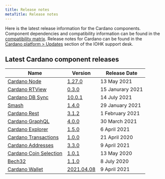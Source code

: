 ```yaml
---
title: Release notes
metaTitle: Release notes
---
```


Here is the latest release information for the Cardano components.
Component dependencies and compatibility information can be found in the [compatibility matrix](/tools/comp-matrix).
Release notes for Cardano can be found in the [Cardano platform > Updates](https://iohk.zendesk.com/hc/en-us/sections/360002160134-Updates) section of the IOHK support desk.

## Latest Cardano component releases

Name | Version | Release Date
-|-|-
[Cardano Node](https://github.com/input-output-hk/cardano-node) | [1.27.0](https://github.com/input-output-hk/cardano-node/releases/tag/1.27.0) | 13 May 2021
[Cardano RTView](https://github.com/input-output-hk/cardano-rt-view) | [0.3.0](https://github.com/input-output-hk/cardano-rt-view/releases/tag/0.3.0) | 15 Janurary 2021
[Cardano DB Sync](https://github.com/input-output-hk/cardano-db-sync/releases) | [10.0.1](https://github.com/input-output-hk/cardano-db-sync/releases/tag/10.0.1) | 14 July 2021
[Smash](https://github.com/input-output-hk/smash) | [1.4.0](https://github.com/input-output-hk/smash/releases/tag/v1.4.0) | 29 January 2021
[Cardano Rest](https://github.com/input-output-hk/cardano-rest) | [3.1.2](https://github.com/input-output-hk/cardano-rest/releases/tag/3.1.2) | 1 February 2021
[Cardano GraphQL](https://github.com/input-output-hk/cardano-graphql) | [4.0.0](https://github.com/input-output-hk/cardano-graphql/releases/tag/4.0.0) | 30 March 2021
[Cardano Explorer](https://github.com/input-output-hk/cardano-explorer-app) | [1.5.0](https://github.com/input-output-hk/cardano-explorer-app/releases/tag/1.5.0) | 6 April 2021
[Cardano Transactions](https://github.com/input-output-hk/cardano-transactions) | [1.0.0](https://github.com/input-output-hk/cardano-transactions/releases/tag/1.0.0) | 21 April 2020
[Cardano Addresses](https://github.com/input-output-hk/cardano-addresses) | [3.3.0](https://github.com/input-output-hk/cardano-addresses/releases/tag/3.3.0) | 9 April 2021
[Cardano Coin Selection](https://github.com/input-output-hk/cardano-coin-selection) | [1.0.1](https://github.com/input-output-hk/cardano-coin-selection/releases/tag/v1.0.1) | 13 May 2020
[Bech32](https://github.com/input-output-hk/bech32) | [1.1.0](https://github.com/input-output-hk/bech32/releases/tag/v1.1.0) | 8 July 2020
[Cardano Wallet](https://github.com/input-output-hk/cardano-wallet) | [2021.04.08](https://github.com/input-output-hk/cardano-wallet/releases/tag/v2021-04-08) | 9 April 2021


